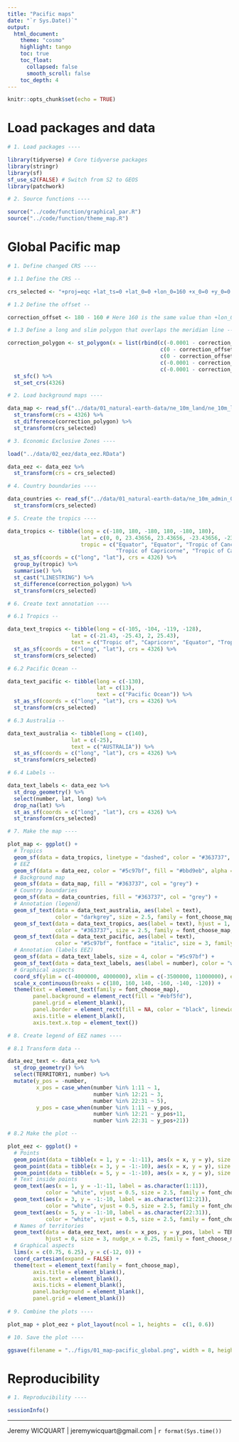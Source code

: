 ```yaml
---
title: "Pacific maps"
date: "`r Sys.Date()`"
output: 
  html_document:
    theme: "cosmo"
    highlight: tango
    toc: true
    toc_float:
      collapsed: false
      smooth_scroll: false
    toc_depth: 4
---
```


```r
knitr::opts_chunk$set(echo = TRUE)
```

# Load packages and data

```r

# 1. Load packages ----

library(tidyverse) # Core tidyverse packages
library(stringr)
library(sf)
sf_use_s2(FALSE) # Switch from S2 to GEOS
library(patchwork)

# 2. Source functions ----

source("../code/function/graphical_par.R")
source("../code/function/theme_map.R")

```

# Global Pacific map

```r

# 1. Define changed CRS ----

# 1.1 Define the CRS --

crs_selected <- "+proj=eqc +lat_ts=0 +lat_0=0 +lon_0=160 +x_0=0 +y_0=0 +datum=WGS84 +units=m +no_defs"

# 1.2 Define the offset --

correction_offset <- 180 - 160 # Here 160 is the same value than +lon_0 from crs_selected

# 1.3 Define a long and slim polygon that overlaps the meridian line --

correction_polygon <- st_polygon(x = list(rbind(c(-0.0001 - correction_offset, 90),
                                                c(0 - correction_offset, 90),
                                                c(0 - correction_offset, -90),
                                                c(-0.0001 - correction_offset, -90),
                                                c(-0.0001 - correction_offset, 90)))) %>%
  st_sfc() %>%
  st_set_crs(4326)

# 2. Load background maps ----

data_map <- read_sf("../data/01_natural-earth-data/ne_10m_land/ne_10m_land.shp") %>% 
  st_transform(crs = 4326) %>% 
  st_difference(correction_polygon) %>% 
  st_transform(crs_selected)

# 3. Economic Exclusive Zones ----

load("../data/02_eez/data_eez.RData")

data_eez <- data_eez %>% 
  st_transform(crs = crs_selected)

# 4. Country boundaries ----

data_countries <- read_sf("../data/01_natural-earth-data/ne_10m_admin_0_countries/ne_10m_admin_0_countries.shp") %>% 
  st_transform(crs_selected)

# 5. Create the tropics ----

data_tropics <- tibble(long = c(-180, 180, -180, 180, -180, 180), 
                       lat = c(0, 0, 23.43656, 23.43656, -23.43656, -23.43656), 
                       tropic = c("Equator", "Equator", "Tropic of Cancer", "Tropic of Cancer",
                                  "Tropic of Capricorne", "Tropic of Capricorne")) %>% 
  st_as_sf(coords = c("long", "lat"), crs = 4326) %>% 
  group_by(tropic) %>% 
  summarise() %>% 
  st_cast("LINESTRING") %>% 
  st_difference(correction_polygon) %>% 
  st_transform(crs_selected)

# 6. Create text annotation ----

# 6.1 Tropics --

data_text_tropics <- tibble(long = c(-105, -104, -119, -128),
                    lat = c(-21.43, -25.43, 2, 25.43),
                    text = c("Tropic of", "Capricorn", "Equator", "Tropic of Cancer")) %>% 
  st_as_sf(coords = c("long", "lat"), crs = 4326) %>% 
  st_transform(crs_selected)

# 6.2 Pacific Ocean --

data_text_pacific <- tibble(long = c(-130),
                            lat = c(13),
                            text = c("Pacific Ocean")) %>% 
  st_as_sf(coords = c("long", "lat"), crs = 4326) %>% 
  st_transform(crs_selected)

# 6.3 Australia --

data_text_australia <- tibble(long = c(140),
                    lat = c(-25),
                    text = c("AUSTRALIA")) %>% 
  st_as_sf(coords = c("long", "lat"), crs = 4326) %>% 
  st_transform(crs_selected)

# 6.4 Labels --

data_text_labels <- data_eez %>%
  st_drop_geometry() %>% 
  select(number, lat, long) %>% 
  drop_na(lat) %>% 
  st_as_sf(coords = c("long", "lat"), crs = 4326) %>% 
  st_transform(crs_selected)

# 7. Make the map ----

plot_map <- ggplot() +
  # Tropics
  geom_sf(data = data_tropics, linetype = "dashed", color = "#363737", linewidth = 0.25) +
  # EEZ
  geom_sf(data = data_eez, color = "#5c97bf", fill = "#bbd9eb", alpha = 0.75) +
  # Background map
  geom_sf(data = data_map, fill = "#363737", col = "grey") +
  # Country boundaries
  geom_sf(data = data_countries, fill = "#363737", col = "grey") +
  # Annotation (legend)
  geom_sf_text(data = data_text_australia, aes(label = text), 
               color = "darkgrey", size = 2.5, family = font_choose_map) +
  geom_sf_text(data = data_text_tropics, aes(label = text), hjust = 1,
               color = "#363737", size = 2.5, family = font_choose_map, fontface = "italic") +
  geom_sf_text(data = data_text_pacific, aes(label = text), 
               color = "#5c97bf", fontface = "italic", size = 3, family = font_choose_map) +
  # Annotation (labels EEZ)
  geom_sf(data = data_text_labels, size = 4, color = "#5c97bf") +
  geom_sf_text(data = data_text_labels, aes(label = number), color = "white", size = 2) +
  # Graphical aspects
  coord_sf(ylim = c(-4000000, 4000000), xlim = c(-3500000, 11000000), expand = FALSE) +
  scale_x_continuous(breaks = c(180, 160, 140, -160, -140, -120)) +
  theme(text = element_text(family = font_choose_map),
        panel.background = element_rect(fill = "#ebf5fd"),
        panel.grid = element_blank(),
        panel.border = element_rect(fill = NA, color = "black", linewidth = 1),
        axis.title = element_blank(),
        axis.text.x.top = element_text())

# 8. Create legend of EEZ names ----

# 8.1 Transform data --

data_eez_text <- data_eez %>% 
  st_drop_geometry() %>% 
  select(TERRITORY1, number) %>% 
  mutate(y_pos = -number,
         x_pos = case_when(number %in% 1:11 ~ 1,
                           number %in% 12:21 ~ 3,
                           number %in% 22:31 ~ 5),
         y_pos = case_when(number %in% 1:11 ~ y_pos,
                           number %in% 12:21 ~ y_pos+11,
                           number %in% 22:31 ~ y_pos+21))

# 8.2 Make the plot --

plot_eez <- ggplot() +
  # Points
  geom_point(data = tibble(x = 1, y = -1:-11), aes(x = x, y = y), size = 6, color = "#5c97bf") +
  geom_point(data = tibble(x = 3, y = -1:-10), aes(x = x, y = y), size = 6, color = "#5c97bf") +
  geom_point(data = tibble(x = 5, y = -1:-10), aes(x = x, y = y), size = 6, color = "#5c97bf") +
  # Text inside points
  geom_text(aes(x = 1, y = -1:-11, label = as.character(1:11)), 
            color = "white", vjust = 0.5, size = 2.5, family = font_choose_map) +
  geom_text(aes(x = 3, y = -1:-10, label = as.character(12:21)), 
            color = "white", vjust = 0.5, size = 2.5, family = font_choose_map) +
  geom_text(aes(x = 5, y = -1:-10, label = as.character(22:31)), 
            color = "white", vjust = 0.5, size = 2.5, family = font_choose_map) +
  # Names of territories
  geom_text(data = data_eez_text, aes(x = x_pos, y = y_pos, label = TERRITORY1),
            hjust = 0, size = 3, nudge_x = 0.25, family = font_choose_map) +
  # Graphical aspects
  lims(x = c(0.75, 6.25), y = c(-12, 0)) +
  coord_cartesian(expand = FALSE) +
  theme(text = element_text(family = font_choose_map), 
        axis.title = element_blank(),
        axis.text = element_blank(),
        axis.ticks = element_blank(),
        panel.background = element_blank(),
        panel.grid = element_blank())
  
# 9. Combine the plots ----

plot_map + plot_eez + plot_layout(ncol = 1, heights =  c(1, 0.6))

# 10. Save the plot ----

ggsave(filename = "../figs/01_map-pacific_global.png", width = 8, height = 7.75, dpi = 600)

```

# Reproducibility

```r

# 1. Reproducibility ----

sessionInfo()

```

---
Jeremy WICQUART | jeremywicquart@gmail.com | `r format(Sys.time())`